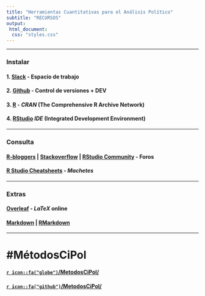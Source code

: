 ```yaml
---
title: "Herramientas Cuantitativas para el Análisis Político"
subtitle: "RECURSOS"
output: 
 html_document:
  css: "styles.css"
---
```


---

### Instalar


#### 1. [Slack](https://slack.com/) - Espacio de trabajo

#### 2. [Github](https://slack.com/) - Control de versiones + DEV 

#### 3. [R](https://cran.r-project.org/) - _CRAN_ (The Comprehensive R Archive Network)

#### 4. [RStudio](https://rstudio.com/products/rstudio/) _IDE_ (Integrated Development Environment)


---

### Consulta

####  [R-bloggers](https://www.r-bloggers.com//) | [Stackoverflow](https://stackoverflow.com/tags/r/) | [RStudio Community](https://community.rstudio.com/) - Foros

####  [R Studio Cheatsheets](https://rstudio.com/resources/cheatsheets/) - _Machetes_


---

### Extras

####  [Overleaf](https://www.overleaf.com/) - _LaTeX_ online 

####  [Markdown](https://packetlife.net/media/library/16/Markdown.pdf) | [RMarkdown](https://rmarkdown.rstudio.com/)


---

#  #MétodosCiPol

#### [`r icon::fa("globe")`/MetodosCiPol/](https://tuqmano.github.io/MetodosCiPol/)

#### [`r icon::fa("github")`/MetodosCiPol/](https://github.com/TuQmano/MetodosCiPol)




